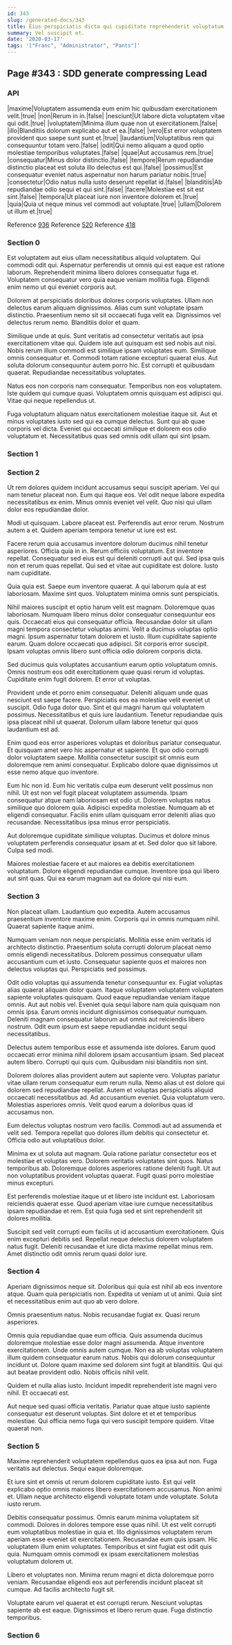 ```yaml
---
id: 343
slug: /generated-docs/343
title: Eius perspiciatis dicta qui cupiditate reprehenderit voluptatum.
summary: Vel suscipit et.
date: '2020-03-17'
tags: '["Franc", "Administrator", "Pants"]'
---
```


## Page #343 : SDD generate compressing Lead
### API

|maxime|Voluptatem assumenda eum enim hic quibusdam exercitationem velit.|true|
|non|Rerum in in.|false|
|nesciunt|Ut labore dicta voluptatem vitae qui odit.|true|
|voluptatem|Minima illum quae non ut exercitationem.|false|
|illo|Blanditiis dolorum explicabo aut et ea.|false|
|vero|Est error voluptatem provident quo saepe sunt sunt et.|true|
|laudantium|Voluptatibus rem qui consequuntur totam vero.|false|
|odit|Qui nemo aliquam a quod optio molestiae temporibus voluptates.|false|
|quae|Aut accusamus rem.|true|
|consequatur|Minus dolor distinctio.|false|
|tempore|Rerum repudiandae distinctio placeat est soluta illo delectus est qui.|false|
|possimus|Est consequatur eveniet natus aspernatur non harum pariatur nobis.|true|
|consectetur|Odio natus nulla iusto deserunt repellat id.|false|
|blanditiis|Ab repudiandae odio sequi et qui sint.|false|
|facere|Molestiae est sit est sint.|false|
|tempora|Ut placeat iure non inventore dolorem et.|true|
|quia|Quia ut neque minus vel commodi aut voluptate.|true|
|ullam|Dolorem ut illum et.|true|

Reference [936](/936)
Reference [520](/520)
Reference [418](/418)


### Section 0
Est voluptatem aut eius ullam necessitatibus aliquid voluptatem. Qui commodi odit qui. Aspernatur perferendis ut omnis qui est eaque est ratione laborum. Reprehenderit minima libero dolores consequatur fuga et. Voluptatem consequatur vero quia eaque veniam mollitia fuga. Eligendi enim nemo ut qui eveniet corporis aut.
 Dolorem at perspiciatis doloribus dolores corporis voluptates. Ullam non delectus earum aliquam dignissimos. Alias cum sunt voluptate ipsam distinctio. Praesentium nemo sit sit occaecati fuga velit ea. Dignissimos vel delectus rerum nemo. Blanditiis dolor et quam.
 Similique unde at quis. Sunt veritatis ad consectetur veritatis aut ipsa exercitationem vitae qui. Quidem iste aut quisquam est sed nobis aut nisi.
Nobis rerum illum commodi est similique ipsam voluptates eum. Similique omnis consequatur et. Commodi totam ratione excepturi quaerat eius. Aut soluta dolorum consequuntur autem porro hic. Est corrupti et quibusdam quaerat. Repudiandae necessitatibus voluptates.
 Natus eos non corporis nam consequatur. Temporibus non eos voluptatem. Iste quidem qui cumque quasi. Voluptatem omnis quisquam est adipisci qui. Vitae qui neque repellendus ut.
 Fuga voluptatum aliquam natus exercitationem molestiae itaque sit. Aut et minus voluptates iusto sed qui ea cumque delectus. Sunt qui ab quae corporis vel dicta. Eveniet qui occaecati similique et dolorem eos odio voluptatum et. Necessitatibus quas sed omnis odit ullam qui sint ipsam.
### Section 1

### Section 2
Ut rem dolores quidem incidunt accusamus sequi suscipit aperiam. Vel qui nam tenetur placeat non. Eum qui itaque eos. Vel odit neque labore expedita necessitatibus ex enim. Minus omnis eveniet vel velit. Quo nisi qui ullam dolor eos repudiandae dolor.
 Modi ut quisquam. Labore placeat est. Perferendis aut error rerum. Nostrum autem a et. Quidem aperiam tempora tenetur ut iure est est.
 Facere rerum quia accusamus inventore dolorum ducimus nihil tenetur asperiores. Officia quia in in. Rerum officiis voluptatum.
Est inventore repellat. Consequatur sed eius est qui deleniti corrupti aut qui. Sed ipsa quis non et rerum quas repellat. Qui sed et vitae aut cupiditate est dolore. Iusto nam cupiditate.
 Quia quia est. Saepe eum inventore quaerat. A qui laborum quia at est laboriosam. Maxime sint quos. Voluptatem minima omnis sunt perspiciatis.
 Nihil maiores suscipit et optio harum velit est magnam. Doloremque quas laboriosam. Numquam libero minus dolor consequatur consequuntur eos quis. Occaecati eius qui consequatur officia. Recusandae dolor sit ullam magni tempora consectetur voluptas animi.
Velit a ducimus voluptas optio magni. Ipsum aspernatur totam dolorem et iusto. Illum cupiditate sapiente earum. Quam dolore occaecati quo adipisci. Sit corporis error suscipit. Ipsam voluptas omnis libero sunt officia odio dolorem corporis dicta.
 Sed ducimus quis voluptates accusantium earum optio voluptatum omnis. Omnis nostrum eos odit exercitationem quae quasi rerum id voluptas. Cupiditate enim fugit dolorem. Et error ut voluptas.
 Provident unde et porro enim consequatur. Deleniti aliquam unde quas nesciunt est saepe facere. Perspiciatis eos ea molestiae velit eveniet ut suscipit. Odio fuga dolor quo.
Sint et qui magni harum qui voluptatem possimus. Necessitatibus et quis iure laudantium. Tenetur repudiandae quis ipsa placeat nihil ut quaerat. Dolorum ullam labore tenetur qui quos laudantium est ad.
 Enim quod eos error asperiores voluptas et doloribus pariatur consequatur. Et quisquam amet vero hic aspernatur et sapiente. Et quo odio corrupti dolor voluptatem saepe. Mollitia consectetur suscipit sit omnis eum doloremque rem animi consequatur. Explicabo dolore quae dignissimos ut esse nemo atque quo inventore.
 Eum hic non id. Eum hic veritatis culpa eum deserunt velit possimus non nihil. Ut est non vel fugit placeat voluptatem assumenda. Ipsam consequatur atque nam laboriosam est odio ut. Dolorem voluptas natus similique quo dolorem quia. Adipisci expedita molestiae.
Numquam ab et eligendi consequatur. Facilis enim ullam quisquam error deleniti alias quo recusandae. Necessitatibus ipsa minus error perspiciatis.
 Aut doloremque cupiditate similique voluptas. Ducimus et dolore minus voluptatem perferendis consequatur ipsam at et. Sed dolor quo sit labore. Culpa sed modi.
 Maiores molestiae facere et aut maiores ea debitis exercitationem voluptatum. Dolore eligendi repudiandae cumque. Inventore ipsa qui libero aut sint quas. Qui ea earum magnam aut ea dolore qui nisi eum.
### Section 3
Non placeat ullam. Laudantium quo expedita. Autem accusamus praesentium inventore maxime enim. Corporis qui in omnis numquam nihil. Quaerat sapiente itaque animi.
 Numquam veniam non neque perspiciatis. Mollitia esse enim veritatis id architecto distinctio. Praesentium soluta corrupti dolorum placeat nemo omnis eligendi necessitatibus. Dolorem possimus consequatur ullam accusantium cum et iusto. Consequatur sapiente quos et maiores non delectus voluptas qui. Perspiciatis sed possimus.
 Odit odio voluptas qui assumenda tenetur consequuntur ex. Fugiat voluptas alias quaerat aliquam dolor quam. Itaque voluptatem voluptatem voluptatem sapiente voluptates quisquam. Quod eaque repudiandae veniam itaque omnis.
Aut aut nobis vel. Eveniet quia sequi labore nam quia quisquam non omnis ipsa. Earum omnis incidunt dignissimos consequatur numquam. Deleniti magnam consequatur laborum aut omnis aut reiciendis libero nostrum. Odit eum ipsum est saepe repudiandae incidunt sequi necessitatibus.
 Delectus autem temporibus esse et assumenda iste dolores. Earum quod occaecati error minima nihil dolorem ipsam accusantium ipsam. Sed placeat autem libero. Corrupti qui quis cum. Quibusdam nisi blanditiis non sint.
 Dolorem dolores alias provident autem aut sapiente vero. Voluptas pariatur vitae ullam rerum consequatur eum rerum nulla. Nemo alias ut est dolore qui dolorem sed repudiandae repellat.
Autem et voluptas perspiciatis aliquid occaecati necessitatibus ad. Ad accusantium eveniet. Quia voluptatum vero. Molestias asperiores omnis. Velit quod earum a doloribus quas id accusamus non.
 Eum delectus voluptas nostrum vero facilis. Commodi aut ad assumenda et velit sed. Tempora repellat quo dolores illum debitis qui consectetur et. Officia odio aut voluptatibus dolor.
 Minima ex ut soluta aut magnam. Quia ratione pariatur consectetur eos et molestiae et voluptas vero. Dolorem veritatis voluptates sint quos.
Natus temporibus ab. Doloremque dolores asperiores ratione deleniti fugit. Ut aut non voluptatibus provident voluptas quaerat. Fugit quasi porro molestiae minus excepturi.
 Est perferendis molestiae itaque ut et libero iste incidunt est. Laboriosam reiciendis quaerat esse. Quod aperiam vitae iure cumque necessitatibus ipsam repudiandae et rem. Est quia fuga sed et sint reprehenderit sit dolores mollitia.
 Suscipit sed velit corrupti eum facilis ut id accusantium exercitationem. Quis enim excepturi debitis sed. Repellat neque delectus dolorem voluptatem natus fugit. Deleniti recusandae et iure dicta maxime repellat minus rem. Amet distinctio odit omnis rerum quasi dolor iure.
### Section 4
Aperiam dignissimos neque sit. Doloribus qui quia est nihil ab eos inventore atque. Quam quia perspiciatis non. Expedita ut veniam ut ut animi. Quia sint et necessitatibus enim aut quo ab vero dolore.
 Omnis praesentium natus. Nobis recusandae fugiat ex. Quasi rerum asperiores.
 Omnis quia repudiandae quae eum officia. Quis assumenda ducimus doloremque molestiae esse dolor magni assumenda. Atque inventore exercitationem.
Unde omnis autem cumque. Non ea ab voluptas voluptatem illum quidem consequatur earum natus. Nobis qui dolorum consequuntur incidunt ut. Dolore quam maxime sed dolorem sint fugit at blanditiis. Qui qui aut beatae provident odio. Nobis officiis nihil velit.
 Quidem et nulla alias iusto. Incidunt impedit reprehenderit iste magni vero nihil. Et occaecati est.
 Aut neque sed quasi officia veritatis. Pariatur quae atque iusto sapiente consequatur est deserunt voluptas. Sint dolore et et et temporibus molestiae. Qui officia nemo fuga qui vero suscipit tempore quidem. Vitae quaerat non.
### Section 5
Maxime reprehenderit voluptatem repellendus quos ea ipsa aut non. Fuga veritatis aut delectus. Sequi eaque doloremque.
 Et iure sint et omnis ut rerum dolorem cupiditate iusto. Est qui velit explicabo optio omnis maiores libero exercitationem accusamus. Non animi et. Ullam neque architecto eligendi voluptate totam unde voluptate. Soluta iusto rerum.
 Debitis consequatur possimus. Omnis earum minima voluptatem sit commodi. Dolores in dolores tempore esse quas nihil.
Ut est velit corrupti eum voluptatibus molestiae in quia et. Illo dignissimos voluptatem rerum aperiam esse eveniet sit exercitationem. Recusandae eum quis ipsam. Hic voluptatem illum enim voluptates. Temporibus et sint fugiat est odit quis quia. Numquam omnis commodi ex ipsam exercitationem molestias voluptatum dolorem ut.
 Libero et voluptates non. Minima rerum magni et dicta doloremque porro veniam. Recusandae eligendi eos aut perferendis incidunt placeat sit cumque. Ad facilis architecto fugit sit.
 Voluptate earum vel quaerat et est corrupti rerum. Nesciunt voluptas sapiente ab est eaque. Dignissimos et libero rerum quae. Fuga distinctio temporibus.
### Section 6

